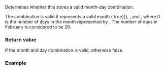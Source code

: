 {{cpp/chrono/month_day/title|ok}}
{{cpp/chrono/month_day/navbar}}
{{dcl begin}}
{{dcl|since=c++20|1=
constexpr bool ok() const noexcept;
}}
{{dcl end}}
Determines whether this {{tt|month_day}} stores a valid month-day combination.

The combination is valid if {{lc|month()}} represents a valid month ({{c|month().ok() {{==}} true}}), {{c|1=unsigned{day()} &gt;= 1}}, and {{c|1=unsigned{day()} &lt;= D}}, where D is the number of days in the month represented by {{tt|month()}}. The number of days in February is considered to be 29.

===Return value===
{{c|true}} if the month and day combination is valid, otherwise false.

===Example===
{{example
|code=
#include &lt;chrono&gt;
#include &lt;iostream&gt;

int main()
{
    std::cout &lt;&lt; std::boolalpha;

    constexpr auto md1{std::chrono::July/15};
    std::cout &lt;&lt; (md1.ok()) &lt;&lt; ' ';
    constexpr std::chrono::month_day md2{std::chrono::month(14), std::chrono::day(42)};
    std::cout &lt;&lt; (md2.ok()) &lt;&lt; ' ';
    constexpr auto md3{std::chrono::February/29};
    std::cout &lt;&lt; (md3.ok()) &lt;&lt; '\n';
}
|output=
true false true
}}

{{langlinks|es|ja|ru|zh}}